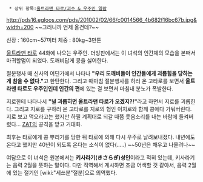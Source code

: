   * 상위 항목:[[울트라맨 타로/괴수 & 우주인 일람]]

http://pds16.egloos.com/pds/201002/02/66/c0014566_4b682f16bc67b.jpg&width=200
~~그러니까 언제 올건데?~~

신장 : 160cm~57미터
체중 : 80kg~3만톤

[[울트라맨 타로]] 44화에 나오는 우주인. 더빙판에서는 이 녀석의 인간체의 모습을 본떠서 마귀할멈이 되었다. 도깨비답게 콩을 싫어한다.

절분행사 때 신사의 어딘가에서 나타나 '''"우리 도깨비들이 인간들에게 괴롭힘을 당하는게 참을 수 없다."'''고 한탄한다. 그리고 때마침 절분행사를 하러 온 고타로를 보면서 '''울트라맨 타로도 우주인인데 인간의 편'''에 있는 걸 보면서 마침내 분노가 폭발한다.

지로한테 나타나서 '''"널 괴롭히면 울트라맨 타로가 오겠지?!"'''라고 하면서 지로를 괴롭힌다. 그리고 지로를 구하러 온 고타로를 지로의 형인 이치로와 함께 콩에다 가둬버린다. 지로 보고 먹으라고는 했지만 하필 계획대로 되갈 때쯤 웃음소리를 내는 바람에 들켜버렸다... [[ZAT]]의 공격을 받고 거대화.

최후는 타로에게 콩 뿌리기를 당한 뒤 타로에 의해 다시 우주로 날려보내졌다.
내년에도 온다고 했지만 40년이 되도록 온다는 소식이 없다(.....) ~~50년은 채우고 나올려나~~

여담으로 이 녀석은 원본에서는 '''키사라기(きさらぎ)성인'''이라고 적혀 있는데, 키사라기는 음력 2월을 뜻하는 말이다. 다만 직역해서 게시하면 조금 어색할 것 같아서, 음력 2월에 있는 절기인 [wiki:"세쓰분"절분]으로 의역했다.
